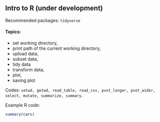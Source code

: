 ## Intro to R (under development)

Recommended packages: `tidyverse`

#### Topics: 

- set working directory, 
- print path of the current working directory, 
- upload data, 
- subset data, 
- tidy data
- transform data, 
- plot, 
- saving plot

Codes: 
`setwd, getwd, read_table, read_csv, pvot_longer, pvot_wider, select, mutate, summarize, summary`. 

Example R code:

```{r}
summary(cars)

```


